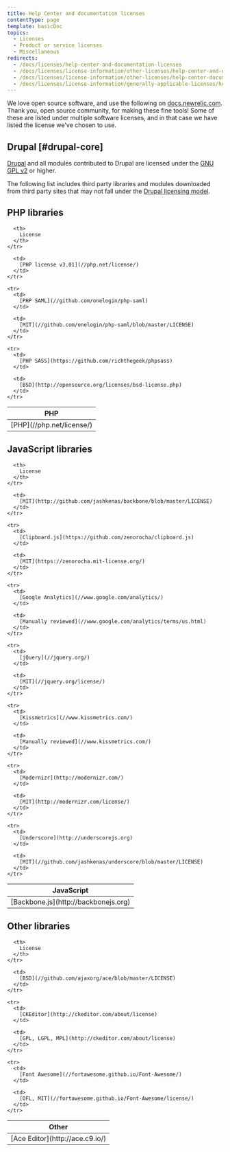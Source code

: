 ```yaml
---
title: Help Center and documentation licenses
contentType: page
template: basicDoc
topics:
  - Licenses
  - Product or service licenses
  - Miscellaneous
redirects:
  - /docs/licenses/help-center-and-documentation-licenses
  - /docs/licenses/license-information/other-licenses/help-center-and-documentation-licenses
  - /docs/licenses/license-information/other-licenses/help-center-documentation-licenses
  - /docs/licenses/license-information/generally-applicable-licenses/help-center-documentation-licenses
---
```


We love open source software, and use the following on [docs.newrelic.com](https://docs.newrelic.com). Thank you, open source community, for making these fine tools! Some of these are listed under multiple software licenses, and in that case we have listed the license we've chosen to use.

## Drupal [#drupal-core]

[Drupal](//www.drupal.org/) and all modules contributed to Drupal are licensed under the [GNU GPL v2](//www.gnu.org/licenses/old-licenses/gpl-2.0.html) or higher.

The following list includes third party libraries and modules downloaded from third party sites that may not fall under the [Drupal licensing model](//www.drupal.org/licensing/faq).

## PHP libraries

<Table>
  <thead>
    <tr>
      <th width={260}>
        PHP
      </th>

      <th>
        License
      </th>
    </tr>
  </thead>

  <tbody>
    <tr>
      <td>
        [PHP](//php.net/license/)
      </td>

      <td>
        [PHP license v3.01](//php.net/license/)
      </td>
    </tr>

    <tr>
      <td>
        [PHP SAML](//github.com/onelogin/php-saml)
      </td>

      <td>
        [MIT](//github.com/onelogin/php-saml/blob/master/LICENSE)
      </td>
    </tr>

    <tr>
      <td>
        [PHP SASS](https://github.com/richthegeek/phpsass)
      </td>

      <td>
        [BSD](http://opensource.org/licenses/bsd-license.php)
      </td>
    </tr>
  </tbody>
</Table>

## JavaScript libraries

<Table>
  <thead>
    <tr>
      <th width={260}>
        JavaScript
      </th>

      <th>
        License
      </th>
    </tr>
  </thead>

  <tbody>
    <tr>
      <td>
        [Backbone.js](http://backbonejs.org)
      </td>

      <td>
        [MIT](http://github.com/jashkenas/backbone/blob/master/LICENSE)
      </td>
    </tr>

    <tr>
      <td>
        [Clipboard.js](https://github.com/zenorocha/clipboard.js)
      </td>

      <td>
        [MIT](https://zenorocha.mit-license.org/)
      </td>
    </tr>

    <tr>
      <td>
        [Google Analytics](//www.google.com/analytics/)
      </td>

      <td>
        [Manually reviewed](//www.google.com/analytics/terms/us.html)
      </td>
    </tr>

    <tr>
      <td>
        [jQuery](//jquery.org/)
      </td>

      <td>
        [MIT](//jquery.org/license/)
      </td>
    </tr>

    <tr>
      <td>
        [Kissmetrics](//www.kissmetrics.com/)
      </td>

      <td>
        [Manually reviewed](//www.kissmetrics.com/)
      </td>
    </tr>

    <tr>
      <td>
        [Modernizr](http://modernizr.com/)
      </td>

      <td>
        [MIT](http://modernizr.com/license/)
      </td>
    </tr>

    <tr>
      <td>
        [Underscore](http://underscorejs.org)
      </td>

      <td>
        [MIT](//github.com/jashkenas/underscore/blob/master/LICENSE)
      </td>
    </tr>
  </tbody>
</Table>

## Other libraries

<Table>
  <thead>
    <tr>
      <th width={260}>
        Other
      </th>

      <th>
        License
      </th>
    </tr>
  </thead>

  <tbody>
    <tr>
      <td>
        [Ace Editor](http://ace.c9.io/)
      </td>

      <td>
        [BSD](//github.com/ajaxorg/ace/blob/master/LICENSE)
      </td>
    </tr>

    <tr>
      <td>
        [CKEditor](http://ckeditor.com/about/license)
      </td>

      <td>
        [GPL, LGPL, MPL](http://ckeditor.com/about/license)
      </td>
    </tr>

    <tr>
      <td>
        [Font Awesome](//fortawesome.github.io/Font-Awesome/)
      </td>

      <td>
        [OFL, MIT](//fortawesome.github.io/Font-Awesome/license/)
      </td>
    </tr>
  </tbody>
</Table>
